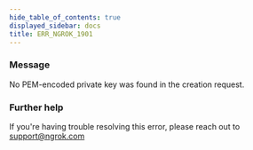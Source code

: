 ```yaml
---
hide_table_of_contents: true
displayed_sidebar: docs
title: ERR_NGROK_1901
---
```




### Message

No PEM-encoded private key was found in the creation request.

<ErrorDetails error="err_ngrok_1901" />

### Further help

If you're having trouble resolving this error, please reach out to [support@ngrok.com](mailto:support@ngrok.com?subject=Help%20with%20ERR_NGROK_1901)
